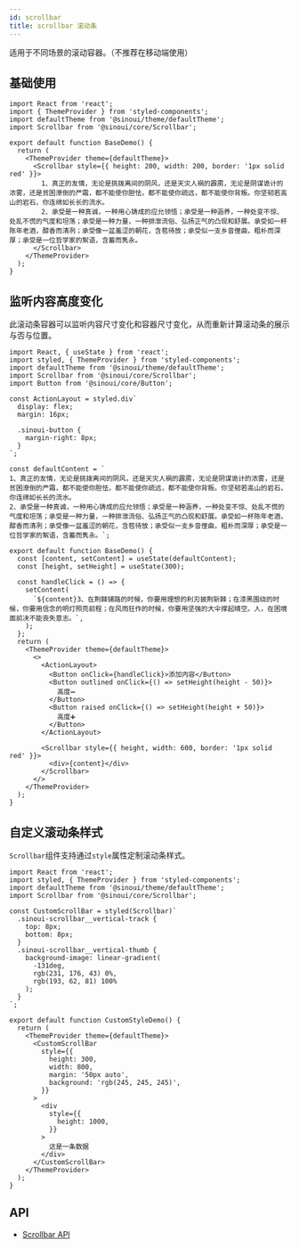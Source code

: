 ```yaml
---
id: scrollbar
title: scrollbar 滚动条
---
```



适用于不同场景的滚动容器。（不推荐在移动端使用）

## 基础使用

<BaseDemo />

```tsx
import React from 'react';
import { ThemeProvider } from 'styled-components';
import defaultTheme from '@sinoui/theme/defaultTheme';
import Scrollbar from '@sinoui/core/Scrollbar';

export default function BaseDemo() {
  return (
    <ThemeProvider theme={defaultTheme}>
      <Scrollbar style={{ height: 200, width: 200, border: '1px solid red' }}>
        1、真正的友情，无论是挑拨离间的阴风，还是天灾人祸的霹雳，无论是阴谋诡计的浓雾，还是贫困潦倒的严霜，都不能使你胆怯，都不能使你疏远，都不能使你背叛。你坚韧若高山的岩石，你连绵如长长的流水。
        2、承受是一种真诚，一种用心铸成的应允领悟；承受是一种涵养，一种处变不惊、处乱不慌的气度和坦荡；承受是一种力量，一种排泄流俗、弘扬正气的凸现和舒展。承受如一杯陈年老酒，醇香而清冽；承受像一盆羞涩的朝花，含苞待放；承受似一支乡音俚曲，粗朴而深厚；承受是一位哲学家的絮语，含蓄而隽永。
      </Scrollbar>
    </ThemeProvider>
  );
}
```

## 监听内容高度变化

此滚动条容器可以监听内容尺寸变化和容器尺寸变化，从而重新计算滚动条的展示与否与位置。

<AutoContentRect />

```tsx
import React, { useState } from 'react';
import styled, { ThemeProvider } from 'styled-components';
import defaultTheme from '@sinoui/theme/defaultTheme';
import Scrollbar from '@sinoui/core/Scrollbar';
import Button from '@sinoui/core/Button';

const ActionLayout = styled.div`
  display: flex;
  margin: 16px;

  .sinoui-button {
    margin-right: 8px;
  }
`;

const defaultContent = `
1、真正的友情，无论是挑拨离间的阴风，还是天灾人祸的霹雳，无论是阴谋诡计的浓雾，还是贫困潦倒的严霜，都不能使你胆怯，都不能使你疏远，都不能使你背叛。你坚韧若高山的岩石，你连绵如长长的流水。
2、承受是一种真诚，一种用心铸成的应允领悟；承受是一种涵养，一种处变不惊、处乱不慌的气度和坦荡；承受是一种力量，一种排泄流俗、弘扬正气的凸现和舒展。承受如一杯陈年老酒，醇香而清冽；承受像一盆羞涩的朝花，含苞待放；承受似一支乡音俚曲，粗朴而深厚；承受是一位哲学家的絮语，含蓄而隽永。`;

export default function BaseDemo() {
  const [content, setContent] = useState(defaultContent);
  const [height, setHeight] = useState(300);

  const handleClick = () => {
    setContent(
      `${content}3、在荆棘铺路的时候，你要用理想的利刃披荆斩棘；在漆黑围绕的时候，你要用信念的明灯照亮前程；在风雨狂作的时候，你要用坚强的大伞撑起晴空。人，在困境面前决不能丧失意志。`,
    );
  };
  return (
    <ThemeProvider theme={defaultTheme}>
      <>
        <ActionLayout>
          <Button onClick={handleClick}>添加内容</Button>
          <Button outlined onClick={() => setHeight(height - 50)}>
            高度➖
          </Button>
          <Button raised onClick={() => setHeight(height + 50)}>
            高度➕
          </Button>
        </ActionLayout>

        <Scrollbar style={{ height, width: 600, border: '1px solid red' }}>
          <div>{content}</div>
        </Scrollbar>
      </>
    </ThemeProvider>
  );
}
```

## 自定义滚动条样式

`Scrollbar`组件支持通过`style`属性定制滚动条样式。

<CustomStyleDemo />

```tsx
import React from 'react';
import styled, { ThemeProvider } from 'styled-components';
import defaultTheme from '@sinoui/theme/defaultTheme';
import Scrollbar from '@sinoui/core/Scrollbar';

const CustomScrollBar = styled(Scrollbar)`
  .sinoui-scrollbar__vertical-track {
    top: 8px;
    bottom: 8px;
  }
  .sinoui-scrollbar__vertical-thumb {
    background-image: linear-gradient(
      -131deg,
      rgb(231, 176, 43) 0%,
      rgb(193, 62, 81) 100%
    );
  }
`;

export default function CustomStyleDemo() {
  return (
    <ThemeProvider theme={defaultTheme}>
      <CustomScrollBar
        style={{
          height: 300,
          width: 800,
          margin: '50px auto',
          background: 'rgb(245, 245, 245)',
        }}
      >
        <div
          style={{
            height: 1000,
          }}
        >
          这是一条数据
        </div>
      </CustomScrollBar>
    </ThemeProvider>
  );
}
```

## API

- [Scrollbar API](../components-apis/scrollbar)
